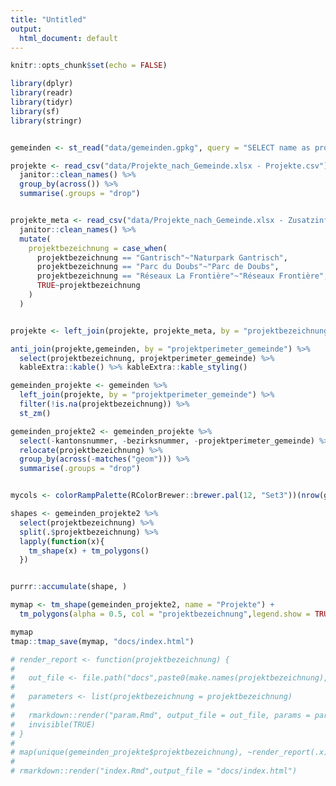 ```yaml
---
title: "Untitled"
output: 
  html_document: default
---
```


```r
knitr::opts_chunk$set(echo = FALSE)
```


```r
library(dplyr)
library(readr)
library(tidyr)
library(sf)
library(stringr)


gemeinden <- st_read("data/gemeinden.gpkg", query = "SELECT name as projektperimeter_gemeinde, kantonsnummer, bezirksnummer, geom FROM gemeinden;")

projekte <- read_csv("data/Projekte_nach_Gemeinde.xlsx - Projekte.csv") %>%
  janitor::clean_names() %>%
  group_by(across()) %>%
  summarise(.groups = "drop")


projekte_meta <- read_csv("data/Projekte_nach_Gemeinde.xlsx - Zusatzinfo.csv") %>%
  janitor::clean_names() %>%
  mutate(
    projektbezeichnung = case_when(
      projektbezeichnung == "Gantrisch"~"Naturpark Gantrisch",
      projektbezeichnung == "Parc du Doubs"~"Parc de Doubs",
      projektbezeichnung == "Réseaux La Frontière"~"Réseaux Frontière",
      TRUE~projektbezeichnung
    )
  )


projekte <- left_join(projekte, projekte_meta, by = "projektbezeichnung")

anti_join(projekte,gemeinden, by = "projektperimeter_gemeinde") %>%
  select(projektbezeichnung, projektperimeter_gemeinde) %>%
  kableExtra::kable() %>% kableExtra::kable_styling()

gemeinden_projekte <- gemeinden %>% 
  left_join(projekte, by = "projektperimeter_gemeinde") %>%
  filter(!is.na(projektbezeichnung)) %>%
  st_zm()


```


```r
gemeinden_projekte2 <- gemeinden_projekte %>% 
  select(-kantonsnummer, -bezirksnummer, -projektperimeter_gemeinde) %>%
  relocate(projektbezeichnung) %>%
  group_by(across(-matches("geom"))) %>%
  summarise(.groups = "drop")


mycols <- colorRampPalette(RColorBrewer::brewer.pal(12, "Set3"))(nrow(gemeinden_projekte2))

shapes <- gemeinden_projekte2 %>%
  select(projektbezeichnung) %>%
  split(.$projektbezeichnung) %>%
  lapply(function(x){
    tm_shape(x) + tm_polygons()
  })


purrr::accumulate(shape, )

mymap <- tm_shape(gemeinden_projekte2, name = "Projekte") + 
  tm_polygons(alpha = 0.5, col = "projektbezeichnung",legend.show = TRUE,popup.vars = c("projektbezeichnung", "stand", "laufzeit", "projektleiter", "traegerschaft"))

mymap
tmap::tmap_save(mymap, "docs/index.html")
```


```r
# render_report <- function(projektbezeichnung) {
# 
#   out_file <- file.path("docs",paste0(make.names(projektbezeichnung),".html"))
# 
#   parameters <- list(projektbezeichnung = projektbezeichnung)
# 
#   rmarkdown::render("param.Rmd", output_file = out_file, params = parameters)
#   invisible(TRUE)
# }
# 
# map(unique(gemeinden_projekte$projektbezeichnung), ~render_report(.x))
# 
# rmarkdown::render("index.Rmd",output_file = "docs/index.html")

```


